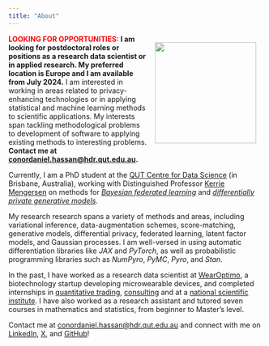 ```yaml
---
title: "About"
---
```


![](mug.jpeg){style="float:right; width:200px; margin:10px; padding:5px;"}

**<span style="color: #FF0000;">LOOKING FOR OPPORTUNITIES:</span> I am looking for postdoctoral roles or positions as a research data scientist or in applied research. My preferred location is Europe and I am available from July 2024.** I am interested in working in areas related to privacy-enhancing technologies or in applying statistical and machine learning methods to scientific applications. My interests span  tackling methodological problems to development of software to applying existing methods to interesting problems. **Contact me at [conordaniel.hassan@hdr.qut.edu.au](conordaniel.hassan@hdr.qut.edu.au).**

Currently, I am a PhD student at the [QUT Centre for Data Science](https://research.qut.edu.au/qutcds/) (in Brisbane, Australia), working with Distinguished Professor [Kerrie Mengersen](https://research.qut.edu.au/qutcds/staff/kerrie-mengersen/) on methods for [*Bayesian federated learning*](https://arxiv.org/abs/2302.03314) and [*differentially private generative models*](https://arxiv.org/abs/2307.15424).

My research research spans a variety of methods and areas, including variational inference, data-augmentation schemes, score-matching, generative models, differential privacy, federated learning, latent factor models, and Gaussian processes.  I am well-versed in using automatic differentiation libraries like *JAX* and *PyTorch*, as well as probabilistic programming libraries such as *NumPyro*, *PyMC*, *Pyro*, and *Stan*.

In the past, I have worked as a research data scientist at [WearOptimo](https://www.wearoptimo.com/), a biotechnology startup developing microwearable devices, and completed internships in [quantitative trading](https://www.imc.com/), [consulting](https://ey.com) and at a [national scientific institute](https://www.agresearch.co.nz/). I have also worked as a research assistant and tutored seven courses in mathematics and statistics, from beginner to Master's level. 

Contact me at [conordaniel.hassan@hdr.qut.edu.au](conordaniel.hassan@hdr.qut.edu.au) and connect with me on [LinkedIn](https://www.linkedin.com/in/conorhassan/), [X](https://twitter.com/HassanConor), and [GitHub](https://github.com/conorhassan)!
